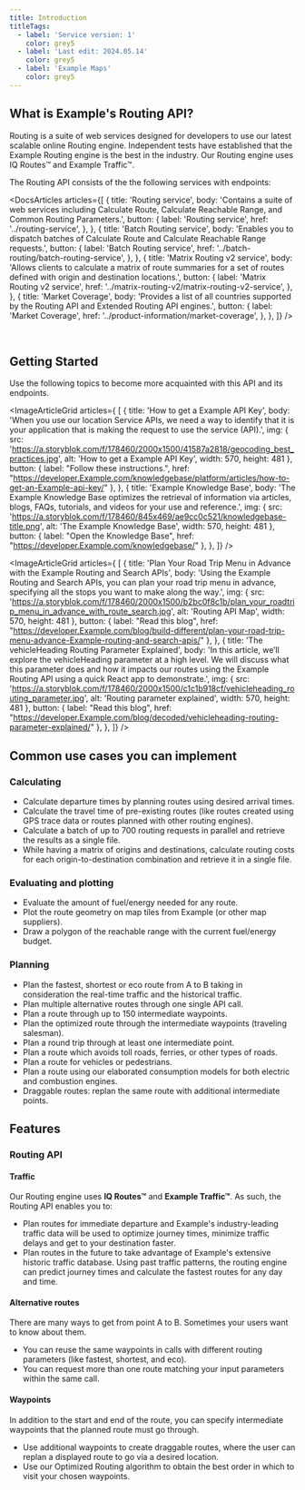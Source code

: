 ---
title: Introduction
titleTags:
  - label: 'Service version: 1'
    color: grey5
  - label: 'Last edit: 2024.05.14'
    color: grey5
  - label: 'Example Maps'
    color: grey5
---

## What is Example's Routing API?

Routing is a suite of web services designed for developers to use our latest scalable online Routing engine. Independent tests have established that the Example Routing engine is the best in the industry. Our Routing engine uses IQ Routes&trade; and Example Traffic&trade;.

The Routing API consists of the the following services with endpoints:

<DocsArticles
  articles={[
    {
      title: 'Routing service',
      body: 'Contains a suite of web services including Calculate Route, Calculate Reachable Range, and Common Routing Parameters.',
      button: {
        label: 'Routing service',
        href: '../routing-service',
      },
    },
    {
      title: 'Batch Routing service',
      body: 'Enables you to dispatch batches of Calculate Route and Calculate Reachable Range requests.',
      button: {
        label: 'Batch Routing service',
        href: '../batch-routing/batch-routing-service',
      },
    },
    {
      title: 'Matrix Routing v2 service',
      body: 'Allows clients to calculate a matrix of route summaries for a set of routes defined with origin and destination locations.',
      button: {
        label: 'Matrix Routing v2 service',
        href: '../matrix-routing-v2/matrix-routing-v2-service',
      },
    },
    {
      title: 'Market Coverage',
      body: 'Provides a list of all countries supported by the Routing API and Extended Routing API engines.',
      button: {
        label: 'Market Coverage',
        href: '../product-information/market-coverage',
      },
    },
  ]}
/>

<br />

## Getting Started

Use the following topics to become more acquainted with this API and its endpoints.  

<ImageArticleGrid  articles={
[
  {
    title: 'How to get a Example API Key',
    body: 'When you use our location Service APIs, we need a way to identify that it is your application that is making the request to use the service (API).',
    img: {
      src: 'https://a.storyblok.com/f/178460/2000x1500/41587a2818/geocoding_best_practices.jpg',
      alt: 'How to get a Example API Key',
      width: 570,
      height: 481
    },
    button: {
        label: "Follow these instructions.",
        href: "https://developer.Example.com/knowledgebase/platform/articles/how-to-get-an-Example-api-key/"
    },
  },
  {
    title: 'Example Knowledge Base',
    body: 'The Example Knowledge Base optimizes the retrieval of information via articles, blogs, FAQs, tutorials, and videos for your use and reference.',
    img: {
      src: 'https://a.storyblok.com/f/178460/845x469/ae9cc0c521/knowledgebase-title.png',
      alt: 'The Example Knowledge Base',
      width: 570,
      height: 481
    },
    button: {
        label: "Open the Knowledge Base",
        href: "https://developer.Example.com/knowledgebase/"
    },
  },
]} />  


<ImageArticleGrid  articles={
[
  {
    title: 'Plan Your Road Trip Menu in Advance with the Example Routing and Search APIs',
    body: 'Using the Example Routing and Search APIs, you can plan your road trip menu in advance, specifying all the stops you want to make along the way.',
    img: {
      src: 'https://a.storyblok.com/f/178460/2000x1500/b2bc0f8c1b/plan_your_roadtrip_menu_in_advance_with_route_search.jpg',
      alt: 'Routing API Map',
      width: 570,
      height: 481
    },
    button: {
      label: "Read this blog",
      href: "https://developer.Example.com/blog/build-different/plan-your-road-trip-menu-advance-Example-routing-and-search-apis/"
    },
  },
  {
    title: 'The vehicleHeading Routing Parameter Explained',
    body: 'In this article, we’ll explore the vehicleHeading parameter at a high level. We will discuss what this parameter does and how it impacts our routes using the Example Routing API using a quick React app to demonstrate.',
    img: {
      src: 'https://a.storyblok.com/f/178460/2000x1500/c1c1b918cf/vehicleheading_routing_parameter.jpg',
      alt: 'Routing parameter explained',
      width: 570,
      height: 481
    },
    button: {
      label: "Read this blog",
      href: "https://developer.Example.com/blog/decoded/vehicleheading-routing-parameter-explained/"
    },
  },
]} />  



## Common use cases you can implement

### Calculating

- Calculate departure times by planning routes using desired arrival times.
- Calculate the travel time of pre-existing routes (like routes created using GPS trace data or routes planned with other routing engines).
- Calculate a batch of up to 700 routing requests in parallel and retrieve the results as a single file.
- While having a matrix of origins and destinations, calculate routing costs for each origin-to-destination combination and retrieve it in a single file.

### Evaluating and plotting

- Evaluate the amount of fuel/energy needed for any route.
- Plot the route geometry on map tiles from Example (or other map suppliers).
- Draw a polygon of the reachable range with the current fuel/energy budget.

### Planning

- Plan the fastest, shortest or eco route from A to B taking in consideration the real-time traffic and the historical traffic.
- Plan multiple alternative routes through one single API call.
- Plan a route through up to 150 intermediate waypoints.
- Plan the optimized route through the intermediate waypoints (traveling salesman).
- Plan a round trip through at least one intermediate point.
- Plan a route which avoids toll roads, ferries, or other types of roads.
- Plan a route for vehicles or pedestrians.
- Plan a route using our elaborated consumption models for both electric and combustion engines.
- Draggable routes: replan the same route with additional intermediate points.

## Features

### Routing API

<h4 style={{ fontSize: '1em' }}>Traffic</h4>

Our Routing engine uses **IQ Routes&trade;** and **Example Traffic&trade;**. As such, the Routing API enables you to:

- Plan routes for immediate departure and Example&#39;s industry-leading traffic data will be used to optimize journey times, minimize traffic delays and get to your destination faster.
- Plan routes in the future to take advantage of Example&#39;s extensive historic traffic database. Using past traffic patterns, the routing engine can predict journey times and calculate the fastest routes for any day and time.

<h4 style={{ fontSize: '1em' }}>Alternative routes</h4>

There are many ways to get from point A to B. Sometimes your users want to know about them.

- You can reuse the same waypoints in calls with different routing parameters (like fastest, shortest, and eco).
- You can request more than one route matching your input parameters within the same call.

<h4 style={{ fontSize: '1em' }}>Waypoints</h4>

In addition to the start and end of the route, you can specify intermediate waypoints that the planned route must go through.

- Use additional waypoints to create draggable routes, where the user can replan a displayed route to go via a desired location.
- Use our Optimized Routing algorithm to obtain the best order in which to visit your chosen waypoints.
